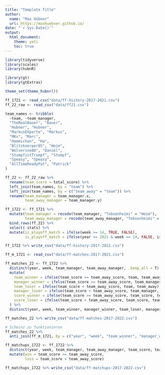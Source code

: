 ```yaml
---
title: "Template Title"
author: 
  name: "Max Hübner"
  url: https://maxhuebner.github.io/
date: "`r Sys.Date()`"
output:
  html_document:
    theme: yeti
    toc: true
---
```


```r
library(tidyverse)
library(scales)
library(hubnR)

library(gt)
library(gtExtras)

theme_set(theme_hubnr())
```

```r
ff_1721 <- read_csv("data/ff-history-2017-2021.csv")
ff_22_raw <- read_csv("data/ff21.csv") 
```

```r
team_names <- tribble(
  ~team, ~team_manager,
  "TheRealBauer", "Bauer", 
  "Hubner", "Hubner",        
  "MarkusEXperte", "Markus", 
  "MKx", "Marc",            
  "Hammichan", "Ha",     
  "Blitzkoerper85", "Heim",
  "Wolverine88", "Daniel",    
  "StumpfistTrumpf", "Stumpf",
  "Speasy", "Speasy",         
  "AllTimeReadyPat", "Patrick"
)
```

```r
ff_22 <- ff_22_raw %>% 
  rename(team_score = total_score) %>% 
  left_join(team_names, by = "team") %>% 
  left_join(team_names, by = c("team_away" = "team")) %>% 
  rename(team_manager = team_manager.x,
         team_away_manager = team_manager.y)
```


```r
ff_1722 <- ff_1721 %>% 
  mutate(team_manager = recode(team_manager, "Tobsenheimi" = "Heim"),
         team_away_manager = recode(team_away_manager, "Tobsenheimi" = "Heim")) %>% 
  bind_rows(ff_22) %>%
  select(-stats) %>% 
  mutate(is_playoff_match = ifelse(week >= 14, TRUE, FALSE),
         is_playoff_match = ifelse(year >= 2021 & week == 14, FALSE, is_playoff_match))

ff_1722 %>% write_csv("data/ff-history-2017-2022.csv")
```


```r
ff_m_1721 <- read_csv("data/ff-matches-2017-2021.csv")
```

```r
ff_matches_22 <- ff_1722 %>% 
  distinct(year, week, team_manager, team_away_manager, .keep_all = T) %>% 
  mutate(
    team_winner = ifelse(team_score >= team_away_score, team, team_away),
    manager_winner = ifelse(team_score >= team_away_score, team_manager, team_away_manager),
    team_loser = ifelse(team_score < team_away_score, team, team_away),
    manager_loser = ifelse(team_score < team_away_score, team_manager, team_away_manager),
    score_winner = ifelse(team_score >= team_away_score, team_score, team_away_score),
    score_loser = ifelse(team_score < team_away_score, team_score, team_away_score),
  ) %>% 
  distinct(year, week, team_winner, manager_winner, team_loser, manager_loser, score_winner, score_loser, is_playoff_match)
```

```r
ff_matches_22 %>% write_csv("data/ff-matches-2017-2022.csv")
```

```r
# Scheinz zu funktionieren
ff_matches_22 %>% 
  anti_join(ff_m_1721, by = c("year", "week", "team_winner", "manager_winner", "team_loser", "manager_loser", "score_winner", "score_loser"))
```


```r
ff_matchups_1722 <- ff_1722 %>% 
  distinct(year, week, team_manager, team_away_manager, team_score, team_away_score, is_playoff_match) %>% 
  mutate(win = team_score >= team_away_score,
         loss = team_score < team_away_score)

ff_matchups_1722 %>% write_csv("data/ff-matchups-2017-2022.csv")
```

















